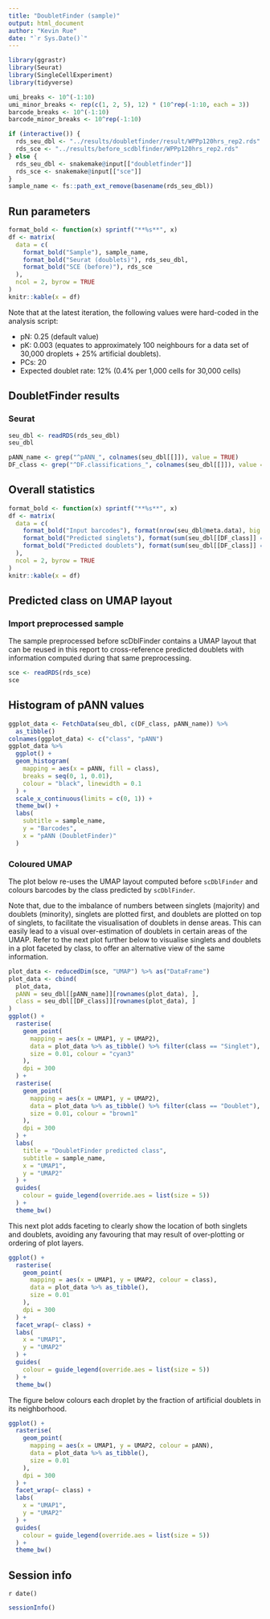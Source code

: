 ```yaml
---
title: "DoubletFinder (sample)"
output: html_document
author: "Kevin Rue"
date: "`r Sys.Date()`"
---
```


```r
library(ggrastr)
library(Seurat)
library(SingleCellExperiment)
library(tidyverse)
```

```r
umi_breaks <- 10^(-1:10)
umi_minor_breaks <- rep(c(1, 2, 5), 12) * (10^rep(-1:10, each = 3))
barcode_breaks <- 10^(-1:10)
barcode_minor_breaks <- 10^rep(-1:10)
```

```r
if (interactive()) {
  rds_seu_dbl <- "../results/doubletfinder/result/WPPp120hrs_rep2.rds"
  rds_sce <- "../results/before_scdblfinder/WPPp120hrs_rep2.rds"
} else {
  rds_seu_dbl <- snakemake@input[["doubletfinder"]]
  rds_sce <- snakemake@input[["sce"]]
}
sample_name <- fs::path_ext_remove(basename(rds_seu_dbl))
```

## Run parameters

```r
format_bold <- function(x) sprintf("**%s**", x)
df <- matrix(
  data = c(
    format_bold("Sample"), sample_name,
    format_bold("Seurat (doublets)"), rds_seu_dbl,
    format_bold("SCE (before)"), rds_sce
  ),
  ncol = 2, byrow = TRUE
)
knitr::kable(x = df)
```

Note that at the latest iteration, the following values were hard-coded in the analysis script:

- pN: 0.25 (default value)
- pK: 0.003 (equates to approximately 100 neighbours for a data set of 30,000 droplets + 25% artificial doublets).
- PCs: 20
- Expected doublet rate: 12% (0.4% per 1,000 cells for 30,000 cells)

## DoubletFinder results

### Seurat

```r
seu_dbl <- readRDS(rds_seu_dbl)
seu_dbl
```

```r
pANN_name <- grep("^pANN_", colnames(seu_dbl[[]]), value = TRUE)
DF_class <- grep("^DF.classifications_", colnames(seu_dbl[[]]), value = TRUE)
```

## Overall statistics

```r
format_bold <- function(x) sprintf("**%s**", x)
df <- matrix(
  data = c(
    format_bold("Input barcodes"), format(nrow(seu_dbl@meta.data), big.mark = ","),
    format_bold("Predicted singlets"), format(sum(seu_dbl[[DF_class]] == "Singlet"), big.mark = ","),
    format_bold("Predicted doublets"), format(sum(seu_dbl[[DF_class]] == "Doublet"), big.mark = ",")
  ),
  ncol = 2, byrow = TRUE
)
knitr::kable(x = df)
```

## Predicted class on UMAP layout

### Import preprocessed sample

The sample preprocessed before scDblFinder contains a UMAP layout that can be reused in this report to cross-reference predicted doublets with information computed during that same preprocessing.

```r
sce <- readRDS(rds_sce)
sce
```

## Histogram of pANN values

```r
ggplot_data <- FetchData(seu_dbl, c(DF_class, pANN_name)) %>% 
  as_tibble()
colnames(ggplot_data) <- c("class", "pANN")
ggplot_data %>% 
  ggplot() +
  geom_histogram(
    mapping = aes(x = pANN, fill = class),
    breaks = seq(0, 1, 0.01),
    colour = "black", linewidth = 0.1
  ) +
  scale_x_continuous(limits = c(0, 1)) +
  theme_bw() +
  labs(
    subtitle = sample_name,
    y = "Barcodes",
    x = "pANN (DoubletFinder)"
  )
```

### Coloured UMAP

The plot below re-uses the UMAP layout computed before `scDblFinder`
and colours barcodes by the class predicted by `scDblFinder`.

Note that, due to the imbalance of numbers between singlets (majority) and doublets (minority), singlets are plotted first, and doublets are plotted on top of singlets, to facilitate the visualisation of doublets in dense areas.
This can easily lead to a visual over-estimation of doublets in certain areas of the UMAP.
Refer to the next plot further below to visualise singlets and doublets in a plot faceted by class, to offer an alternative view of the same information.

```r
plot_data <- reducedDim(sce, "UMAP") %>% as("DataFrame")
plot_data <- cbind(
  plot_data,
  pANN = seu_dbl[[pANN_name]][rownames(plot_data), ],
  class = seu_dbl[[DF_class]][rownames(plot_data), ]
)
ggplot() +
  rasterise(
    geom_point(
      mapping = aes(x = UMAP1, y = UMAP2),
      data = plot_data %>% as_tibble() %>% filter(class == "Singlet"),
      size = 0.01, colour = "cyan3"
    ),
    dpi = 300
  ) +
  rasterise(
    geom_point(
      mapping = aes(x = UMAP1, y = UMAP2),
      data = plot_data %>% as_tibble() %>% filter(class == "Doublet"),
      size = 0.01, colour = "brown1"
    ),
    dpi = 300
  ) +
  labs(
    title = "DoubletFinder predicted class",
    subtitle = sample_name,
    x = "UMAP1",
    y = "UMAP2"
  ) +
  guides(
    colour = guide_legend(override.aes = list(size = 5))
  ) +
  theme_bw()
```

This next plot adds faceting to clearly show the location of both singlets and doublets, avoiding any favouring that may result of over-plotting or ordering of plot layers.

```r
ggplot() +
  rasterise(
    geom_point(
      mapping = aes(x = UMAP1, y = UMAP2, colour = class),
      data = plot_data %>% as_tibble(),
      size = 0.01
    ),
    dpi = 300
  ) +
  facet_wrap(~ class) +
  labs(
    x = "UMAP1",
    y = "UMAP2"
  ) +
  guides(
    colour = guide_legend(override.aes = list(size = 5))
  ) +
  theme_bw()
```

The figure below colours each droplet by the fraction of artificial doublets in its neighborhood.

```r
ggplot() +
  rasterise(
    geom_point(
      mapping = aes(x = UMAP1, y = UMAP2, colour = pANN),
      data = plot_data %>% as_tibble(),
      size = 0.01
    ),
    dpi = 300
  ) +
  facet_wrap(~ class) +
  labs(
    x = "UMAP1",
    y = "UMAP2"
  ) +
  guides(
    colour = guide_legend(override.aes = list(size = 5))
  ) +
  theme_bw()
```

## Session info

`r date()`

```r
sessionInfo()
```
